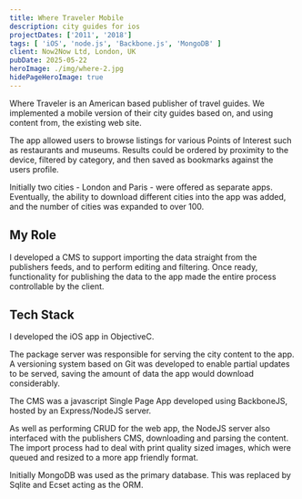 ```yaml
---
title: Where Traveler Mobile
description: city guides for ios
projectDates: ['2011', '2018']
tags: [ 'iOS', 'node.js', 'Backbone.js', 'MongoDB' ]
client: Now2Now Ltd, London, UK
pubDate: 2025-05-22
heroImage: ./img/where-2.jpg
hidePageHeroImage: true
---
```




Where Traveler is an American based publisher of travel guides. We implemented a mobile version 
of their city guides based on, and using content from, the existing web site.

The app allowed users to browse listings for various Points of Interest such as restaurants and 
museums. Results could be ordered by proximity to the device, filtered by category, and then 
saved as bookmarks against the users profile.

Initially two cities - London and Paris - were offered as separate apps. Eventually, the ability 
to download different cities into the app was added, and the number of cities was expanded to 
over 100.

<div className="app-screens flex flex-row justify-evenly mb-8">
<ImageModal src={imageApp1} alt="App Screen" width={140} height={300} fit="cover" />
<ImageModal src={imageApp2} alt="App Screen" width={140} height={300} fit="cover" />
</div>

## My Role

I developed a CMS to support importing the data straight from the publishers feeds, and to 
perform editing and filtering. Once ready, functionality for publishing the data to the app 
made the entire process controllable by the client.


## Tech Stack

I developed the iOS app in ObjectiveC.

The package server was responsible for serving the city content to the app. A versioning 
system based on Git was developed to enable partial updates to be served, saving the amount 
of data the app would download considerably.

The CMS was a javascript Single Page App developed using BackboneJS, hosted by an 
Express/NodeJS server. 

As well as performing CRUD for the web app, the NodeJS server also interfaced with the 
publishers CMS, downloading and parsing the content. The import process had to deal with 
print quality sized images, which were queued and resized to a more app friendly format.

Initially MongoDB was used as the primary database. This was replaced by Sqlite and Ecset 
acting as the ORM.

